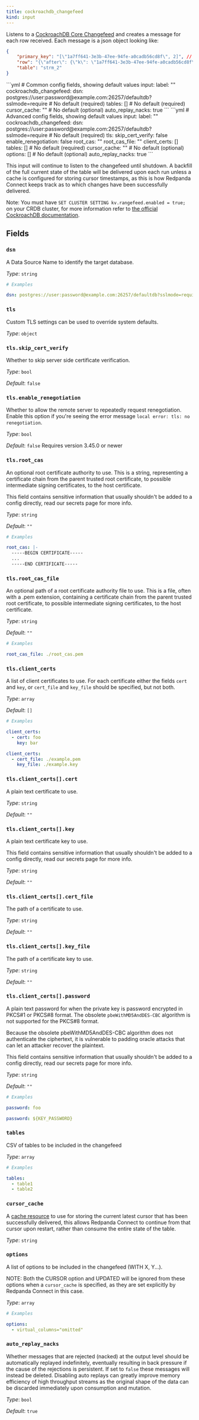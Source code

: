 ```yaml
---
title: cockroachdb_changefeed
kind: input
---
```


Listens to a [CockroachDB Core Changefeed](https://www.cockroachlabs.com/docs/stable/changefeed-examples) and creates a message for each row received. Each message is a json object looking like: 
```json
{
	"primary_key": "[\"1a7ff641-3e3b-47ee-94fe-a0cadb56cd8f\", 2]", // stringifed JSON array
	"row": "{\"after\": {\"k\": \"1a7ff641-3e3b-47ee-94fe-a0cadb56cd8f\", \"v\": 2}, \"updated\": \"1637953249519902405.0000000000\"}", // stringified JSON object
	"table": "strm_2"
}
```


<Tabs>
<TabItem label="Common">
```yml
# Common config fields, showing default values
input:
  label: ""
  cockroachdb_changefeed:
    dsn: postgres://user:password@example.com:26257/defaultdb?sslmode=require # No default (required)
    tables: [] # No default (required)
    cursor_cache: "" # No default (optional)
    auto_replay_nacks: true
```
</TabItem>
<TabItem label="Advanced">
```yml
# Advanced config fields, showing default values
input:
  label: ""
  cockroachdb_changefeed:
    dsn: postgres://user:password@example.com:26257/defaultdb?sslmode=require # No default (required)
    tls:
      skip_cert_verify: false
      enable_renegotiation: false
      root_cas: ""
      root_cas_file: ""
      client_certs: []
    tables: [] # No default (required)
    cursor_cache: "" # No default (optional)
    options: [] # No default (optional)
    auto_replay_nacks: true
```
</TabItem>
</Tabs>

This input will continue to listen to the changefeed until shutdown. A backfill of the full current state of the table will be delivered upon each run unless a cache is configured for storing cursor timestamps, as this is how Redpanda Connect keeps track as to which changes have been successfully delivered.

Note: You must have `SET CLUSTER SETTING kv.rangefeed.enabled = true;` on your CRDB cluster, for more information refer to [the official CockroachDB documentation](https://www.cockroachlabs.com/docs/stable/changefeed-examples?filters=core).

## Fields

### `dsn`

A Data Source Name to identify the target database.


*Type*: `string`


```yml
# Examples

dsn: postgres://user:password@example.com:26257/defaultdb?sslmode=require
```

### `tls`

Custom TLS settings can be used to override system defaults.


*Type*: `object`


### `tls.skip_cert_verify`

Whether to skip server side certificate verification.


*Type*: `bool`

*Default*: `false`

### `tls.enable_renegotiation`

Whether to allow the remote server to repeatedly request renegotiation. Enable this option if you're seeing the error message `local error: tls: no renegotiation`.


*Type*: `bool`

*Default*: `false`
Requires version 3.45.0 or newer

### `tls.root_cas`

An optional root certificate authority to use. This is a string, representing a certificate chain from the parent trusted root certificate, to possible intermediate signing certificates, to the host certificate.
<Aside type="caution" title="Sensitive Information">
	This field contains sensitive information that usually shouldn't be added to a config directly, read our secrets page for more info.
</Aside>



*Type*: `string`

*Default*: `""`

```yml
# Examples

root_cas: |-
  -----BEGIN CERTIFICATE-----
  ...
  -----END CERTIFICATE-----
```

### `tls.root_cas_file`

An optional path of a root certificate authority file to use. This is a file, often with a .pem extension, containing a certificate chain from the parent trusted root certificate, to possible intermediate signing certificates, to the host certificate.


*Type*: `string`

*Default*: `""`

```yml
# Examples

root_cas_file: ./root_cas.pem
```

### `tls.client_certs`

A list of client certificates to use. For each certificate either the fields `cert` and `key`, or `cert_file` and `key_file` should be specified, but not both.


*Type*: `array`

*Default*: `[]`

```yml
# Examples

client_certs:
  - cert: foo
    key: bar

client_certs:
  - cert_file: ./example.pem
    key_file: ./example.key
```

### `tls.client_certs[].cert`

A plain text certificate to use.


*Type*: `string`

*Default*: `""`

### `tls.client_certs[].key`

A plain text certificate key to use.
<Aside type="caution" title="Sensitive Information">
	This field contains sensitive information that usually shouldn't be added to a config directly, read our secrets page for more info.
</Aside>



*Type*: `string`

*Default*: `""`

### `tls.client_certs[].cert_file`

The path of a certificate to use.


*Type*: `string`

*Default*: `""`

### `tls.client_certs[].key_file`

The path of a certificate key to use.


*Type*: `string`

*Default*: `""`

### `tls.client_certs[].password`

A plain text password for when the private key is password encrypted in PKCS#1 or PKCS#8 format. The obsolete `pbeWithMD5AndDES-CBC` algorithm is not supported for the PKCS#8 format.

Because the obsolete pbeWithMD5AndDES-CBC algorithm does not authenticate the ciphertext, it is vulnerable to padding oracle attacks that can let an attacker recover the plaintext.
<Aside type="caution" title="Sensitive Information">
	This field contains sensitive information that usually shouldn't be added to a config directly, read our secrets page for more info.
</Aside>



*Type*: `string`

*Default*: `""`

```yml
# Examples

password: foo

password: ${KEY_PASSWORD}
```

### `tables`

CSV of tables to be included in the changefeed


*Type*: `array`


```yml
# Examples

tables:
  - table1
  - table2
```

### `cursor_cache`

A [cache resource](https://www.docs.redpanda.com/redpanda-connect/components/caches/about) to use for storing the current latest cursor that has been successfully delivered, this allows Redpanda Connect to continue from that cursor upon restart, rather than consume the entire state of the table.


*Type*: `string`


### `options`

A list of options to be included in the changefeed (WITH X, Y...).

NOTE: Both the CURSOR option and UPDATED will be ignored from these options when a `cursor_cache` is specified, as they are set explicitly by Redpanda Connect in this case.


*Type*: `array`


```yml
# Examples

options:
  - virtual_columns="omitted"
```

### `auto_replay_nacks`

Whether messages that are rejected (nacked) at the output level should be automatically replayed indefinitely, eventually resulting in back pressure if the cause of the rejections is persistent. If set to `false` these messages will instead be deleted. Disabling auto replays can greatly improve memory efficiency of high throughput streams as the original shape of the data can be discarded immediately upon consumption and mutation.


*Type*: `bool`

*Default*: `true`


